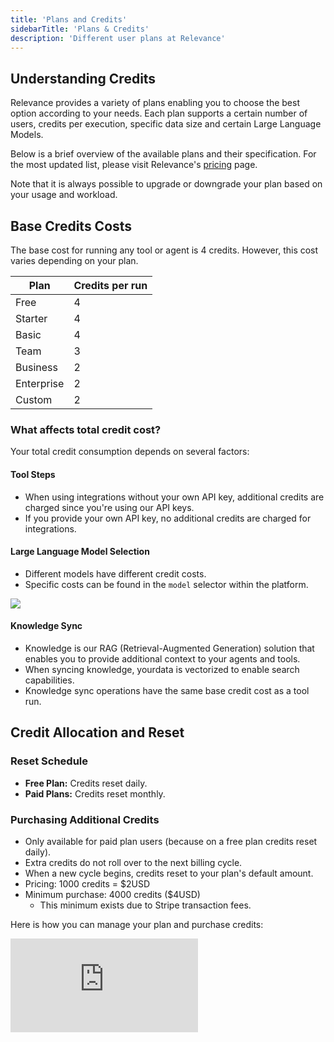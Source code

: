 ```yaml
---
title: 'Plans and Credits'
sidebarTitle: 'Plans & Credits'
description: 'Different user plans at Relevance'
---
```


## Understanding Credits

Relevance provides a variety of plans enabling you to choose the best option according to your needs.
Each plan supports a certain number of users, credits per execution, specific data size and certain Large Language Models.

Below is a brief overview of the available plans and their specification. 
For the most updated list, please visit Relevance's [pricing](https://relevanceai.com/pricing) page.

Note that it is always possible to upgrade or downgrade your plan based on your usage and workload.

## Base Credits Costs

The base cost for running any tool or agent is 4 credits. However, this cost varies depending on your plan.

| Plan          | Credits per run                       |
| ------------- | ------------------------------------- |
| Free          | 4                                     |
| Starter       | 4                                     |
| Basic         | 4                                     |
| Team          | 3                                     |
| Business      | 2                                     |
| Enterprise    | 2                                     |
| Custom        | 2                                     |

### What affects total credit cost?

Your total credit consumption depends on several factors:

#### Tool Steps

- When using integrations without your own API key, additional credits are charged since you're using our API keys.
- If you provide your own API key, no additional credits are charged for integrations.

#### Large Language Model Selection
- Different models have different credit costs.
- Specific costs can be found in the `model` selector within the platform.

<Frame>
 <img src="/images/model-selector.png" />
</Frame>

#### Knowledge Sync
- Knowledge is our RAG (Retrieval-Augmented Generation) solution that enables you to provide additional context to your agents and tools.
- When syncing knowledge, yourdata is vectorized to enable search capabilities.
- Knowledge sync operations have the same base credit cost as a tool run.

## Credit Allocation and Reset 

### Reset Schedule

- **Free Plan:** Credits reset daily.
- **Paid Plans:** Credits reset monthly.

### Purchasing Additional Credits

- Only available for paid plan users (because on a free plan credits reset daily).
- Extra credits do not roll over to the next billing cycle.
- When a new cycle begins, credits reset to your plan's default amount.
- Pricing: 1000 credits = $2USD
- Minimum purchase: 4000 credits ($4USD)
    - This minimum exists due to Stripe transaction fees.

Here is how you can manage your plan and purchase credits:

<div
  style={{
    width: '100%',
    position: 'relative',
    paddingTop: '56.25%',
  }}>
  <iframe
    src="https://relevanceai.wistia.com/embed/medias/d8hkniv8nv"
    frameBorder="0"
    title="Create an agent from scratch on Relevance AI"
    allow="clipboard-write"
    webkitallowfullscreen="true"
    mozallowfullscreen="true"
    allowfullscreen
    style={{
      position: 'absolute',
      top: 0,left: 0, width: '100%', height: '100%',
      border: '3px solid #5E43CE',
      borderRadius: '10px',
    }}/>
</div>

### Monitoring Credit Usage

To check your credit consumption:

1. Click "Manage organization" in the settings menu.
2. Navigate to Plan & Billing.
